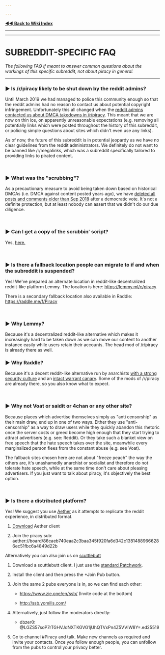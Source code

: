 ```yaml
---

---
```


[◄◄ **Back to Wiki Index**](https://www.reddit.com/r/Piracy/wiki/index)

---

---

# SUBREDDIT-SPECIFIC FAQ

*The following FAQ if meant to answer common questions about the workings of this specific subreddit, not about piracy in general.*

---

### ► Is /r/piracy likely to be shut down by the reddit admins?

Until March 2019 we had managed to police this community enough so that the reddit admins had no reason to contact us about potential copyright infringement. Unfortunately this all changed when the [reddit admins contacted us about DMCA takedowns in /r/piracy](https://www.reddit.com/r/Piracy/comments/b28d9q/rpiracy_has_received_a_notice_of_multiple/). This meant that we are now on thin ice, on apparently unreasonable expectations (e.g. removing all potentially links which were posted throughout the history of this subreddit, or policing simple questions about sites which didn't even use any links).

As of now, the future of this subreddit is in potential jeopardy as we have no clear guidelines from the reddit administrators. We definitely do not want to be banned like /r/megalinks, which was a subreddit specifically tailored to providing links to pirated content.

&nbsp;

### ► What was the "scrubbing"?

As a precautionary measure to avoid being taken down based on historical DMCAs (i.e. DMCA against content posted years ago), we have [deleted all posts and comments older than Sep 2018](https://www.reddit.com/r/Piracy/comments/b4pkwp/scrubbin_the_deck/) after a democratic vote. It's not a definite protection, but at least nobody can assert that we didn't do our due diligence.

&nbsp;

### ► Can I get a copy of the scrubbin' script?

Yes, [here.](https://github.com/db0/subredditScrubber)

&nbsp;

### ► Is there a fallback location people can migrate to if and when the subreddit is suspended?

Yes! We've prepared an alternate location in reddit-like decentralized reddit-like platform Lemmy. The location is here: <https://lemmy.ml/c/piracy>

There is a secondary fallback location also available in Raddle: <https://raddle.me/f/Piracy>

&nbsp;

### ► Why Lemmy?

Because it's a decentralized reddit-like alternative which makes it increasingly hard to be taken down as we can move our content to another instance easily while users retain their accounts. The head mod of /r/piracy is already there as well.

### ► Why Raddle?

Because it's a decent reddit-like alternative run by anarchists [with a strong security culture](https://raddle.me/wiki/privacy_policy) and an [intact warrant canary](https://raddle.me/wiki/warrant_canary). Some of the mods of /r/piracy are already there, so you also know what to expect.

&nbsp;

### ► Why not Voat or saidit or 4chan or any other site?

Because places which advertise themselves simply as "anti censorship" as their main draw, end up in one of two ways. Either they use "anti-censorship" as a way to draw users while they quickly abandon this rhetoric once the server costs or greed become high enough that they start trying to attract advertisers (e.g. see: Reddit). Or they take such a blanket view on free speech that the hate speech takes over the site, meanwhile every marginalized person flees from the constant abuse (e.g. see Voat).

The fallback sites chosen here are not about "freeze peach" the way the others are, it's unashamedly anarchist or socialist and therefore do not tolerate hate speech, while at the same time don't care about pleasing advertisers. If you just want to talk about piracy, it's objectively the best option.

&nbsp;

### ► Is there a distributed platform?

Yes! We suggest you use [Aether](https://getaether.net) as it attempts to replicate the reddit experience, in distributed format.

1. [Download](https://getaether.net/download?utm_source=reddit-piracy&utm_medium=reddit&utm_content=signup-download-link) Aether client

2. Join the piracy sub: aether://board/86caeb740eaa2c3baa345f920fa6d342c13814889666286ec51fbc6a4849d22b

Alternatively you can also join us on [scuttlebutt](https://www.scuttlebutt.nz/getting-started)

1. Download a scuttlebutt client. I just use the [standard Patchwork](https://ahdinosaur.github.io/patchwork-downloader/).

2. Install the client and then press the  +Join Pub button.

3. Join the same 2 pubs everyone is in, so we can find each other:

   * <https://www.zie.one/en/ssb/> (Invite code at the bottom)

   * <http://ssb.yomills.com/>

4. Alternatively, just follow the moderators directly:

   * dbzer0: @LGZS57soP7rTGHVJdNXTKGVG1jUhQTVxPn4Z5VVIW8Y=.ed25519

5. Go to channel #Piracy and talk. Make new channels as required and invite your contacts. Once you follow enough people, you can unfollow from the pubs to control your privacy better.

&nbsp;

&nbsp;
